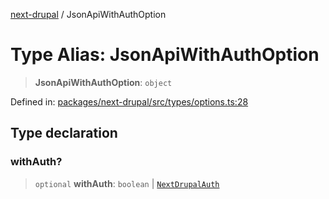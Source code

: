 [next-drupal](../globals.mdx) / JsonApiWithAuthOption

# Type Alias: JsonApiWithAuthOption

> **JsonApiWithAuthOption**: `object`

Defined in: [packages/next-drupal/src/types/options.ts:28](https://github.com/chapter-three/next-drupal/blob/f82409096888c944dd3eff45bf555062558ddd42/packages/next-drupal/src/types/options.ts#L28)

## Type declaration

### withAuth?

> `optional` **withAuth**: `boolean` \| [`NextDrupalAuth`](NextDrupalAuth.mdx)
